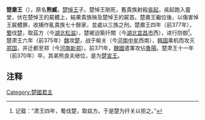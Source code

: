 {{Expand|time=2016-01-04T07:47:08+00:00}} 
{{Emperorcn box
|名稱=楚肃王
|姓名=名：臧
|廟號=無
|謚號=肃
|政權=[[楚国|楚国]]
|出生日期=？
|逝世日期=前370年
|在位=前381年－前370年
|年號=無
}}
'''楚肅王'''（{{bd|？||前370年||X}}），原名'''熊臧'''，[[楚悼王|楚悼王]]子。楚悼王剛死，舊貴族射殺[[吳起|吳起]]，吳起跑入靈堂，伏在楚悼王的屍體上，結果貴族殃及楚悼王的屍首。楚肅王繼位後，以傷害悼王屍體罪，收捕作亂貴族七十餘家，並處以三族之刑。楚肅王四年（前377年），[[古蜀国|蜀]]伐[[楚|楚]]，取茲方（今[[湖北|湖北]][[松滋|松滋]]），楚被迫築扦關（今[[湖北|湖北]][[宜昌市|宜昌市]]西），进行防御<ref>{{Wikisource history|史記|040|楚世家}}记载：”肃王四年，蜀伐楚，取兹方。于是楚为扦关以拒之。”</ref>。楚肃王六年（前375年）[[魏|魏]]攻[[楚|楚]]，战于榆关（今[[河南|河南]][[中牟|中牟]]西南），[[韩国_(战国)|韩国]]乘机而攻灭[[鄭國_(諸侯國)|郑国]]，并迁都至郑（今[[河南|河南]][[新郑|新郑]]）。前371年，[[魏国_(战国)|魏國]]遣軍攻佔[[魯陽|魯陽]]。楚肃王十一年（前370年）卒，其弟熊良夫继位，是为[[楚宣王|楚宣王]]。

==注释==
<span style="font-size:smaller;"><references/></span>
{{中国皇帝|父[[楚悼王|楚悼王]]|弟[[楚宣王|楚宣王]]|[[楚國|楚國君主]]|前381年—前370年}}
{{楚国君主}}
{{China-monarch-stub}}
[[Category:楚國君主|Category:楚國君主]]